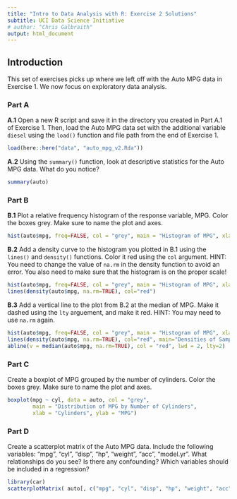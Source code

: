```yaml
---
title: "Intro to Data Analysis with R: Exercise 2 Solutions"
subtitle: UCI Data Science Initiative
# author: "Chris Galbraith"
output: html_document
---
```


## Introduction
This set of exercises picks up where we left off with the Auto MPG data in Exercise 1. We now focus on exploratory data analysis.


### Part A 
**A.1** Open a new R script and save it in the directory you created in Part A.1 of Exercise 1. Then, load the Auto MPG data set with the additional variable ```diesel``` using the ```load()``` function and file path from the end of Exercise 1. 
```r
load(here::here("data", "auto_mpg_v2.Rda"))
```

**A.2** Using the ```summary()``` function, look at descriptive statistics for the Auto MPG data. What do you notice?
```r
summary(auto)
```

### Part B
**B.1** Plot a relative frequency histogram of the response variable, MPG. Color the boxes grey. Make sure to name the plot and axes.
```r
hist(auto$mpg, freq=FALSE, col = "grey", main = "Histogram of MPG", xlab = "MPG")
```

**B.2** Add a density curve to the histogram you plotted in B.1 using the ```lines()``` and ```density()``` functions. Color it red using the ```col``` argument. HINT: You need to change the value of ```na.rm``` in the density function to avoid an error. You also need to make sure that the histogram is on the proper scale!
```r
hist(auto$mpg, freq=FALSE, col = "grey", main = "Histogram of MPG", xlab = "MPG")
lines(density(auto$mpg, na.rm=TRUE), col="red")
```

**B.3** Add a vertical line to the plot from B.2 at the median of MPG. Make it dashed using the ```lty``` arguement, and make it red. HINT: You may need to use ```na.rm``` again.
```r
hist(auto$mpg, freq=FALSE, col = "grey", main = "Histogram of MPG", xlab = "MPG")
lines(density(auto$mpg, na.rm=TRUE), col="red", main="Densities of Samp1 and Samp2", xlab="")
abline(v = median(auto$mpg, na.rm=TRUE), col = "red", lwd = 2, lty=2)
```


### Part C
Create a boxplot of MPG grouped by the number of cylinders. Color the boxes grey. Make sure to name the plot and axes.
```r
boxplot(mpg ~ cyl, data = auto, col = "grey",
        main = "Distribution of MPG by Number of Cylinders",
        xlab = "Cylinders", ylab = "MPG")
```


### Part D
Create a scatterplot matrix of the Auto MPG data. Include the following variables: "mpg", "cyl", "disp", "hp", "weight", "acc", "model.yr". What relationships do you see? Is there any confounding? Which variables should be included in a regression? 
```r
library(car)
scatterplotMatrix( auto[, c("mpg", "cyl", "disp", "hp", "weight", "acc", "model.yr")] )
```
